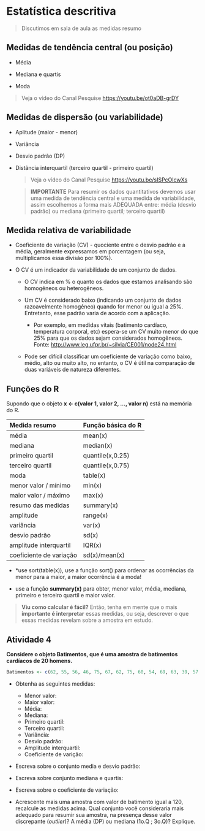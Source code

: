 # Estatística descritiva

> Discutimos em sala de aula as medidas resumo

## Medidas de tendência central (ou posição)

  + Média
  
  + Mediana e quartis
  
  + Moda
  
  > Veja o vídeo do Canal Pesquise <https://youtu.be/ot0aDB-grDY>

## Medidas de dispersão (ou variabilidade)

  + Aplitude (maior - menor)
  
  + Variância
  
  + Desvio padrão (DP)
  
  + Distância interquartil (terceiro quartil - primeiro quartil)
  
    > Veja o vídeo do Canal Pesquise <https://youtu.be/sISPcOIcwXs>
  
    > **IMPORTANTE** Para resumir os dados quantitativos devemos usar uma medida de tendência central e uma medida de variabilidade, assim escolhemos a forma mais ADEQUADA entre: 
    > média (desvio padrão) ou 
    > mediana (primeiro quartil; terceiro quartil)
    
## Medida relativa de variabilidade
  
  + Coeficiente de variação (CV) - quociente entre o desvio padrão e a média, geralmente expressamos em porcentagem (ou seja, multiplicamos essa divisão por 100\%).
  
  + O CV é um indicador da variabilidade de um conjunto de dados. 
  
    + O CV indica em % o quanto os dados que estamos analisando são homogêneos ou heterogêneos.
    
    + Um CV é considerado baixo (indicando um conjunto de dados razoavelmente homogêneo) quando for menor ou igual a 25%. Entretanto, esse padrão varia de acordo com a aplicação. 
    
        + Por exemplo, em medidas vitais (batimento cardíaco, temperatura corporal, etc) espera-se um CV muito menor do que 25% para que os dados sejam considerados homogêneos. Fonte: <http://www.leg.ufpr.br/~silvia/CE001/node24.html>
    
    + Pode ser difícil classificar um coeficiente de variação como baixo, médio, alto ou muito alto, no entanto, o CV é útil na comparação de duas variáveis de natureza diferentes.
  
## Funções do R

Supondo que o objeto **x <- c(valor 1, valor 2, ..., valor n)** está na memória do R.

| Medida resumo           | Função básica do R|
|:----------------------- |:-----------------|
| média                   | mean(x)          |
| mediana                 | median(x)        |
| primeiro quartil        | quantile(x,0.25) |
| terceiro quartil        | quantile(x,0.75) |
| moda                    | table(x)         |
| menor valor / mínimo    | min(x)           |
| maior valor / máximo    | max(x)           |
| resumo das medidas      | summary(x)       |
| amplitude               | range(x)         |
| variância               | var(x)           |
| desvio padrão           | sd(x)            |
| amplitude interquartil  | IQR(x)           |
| coeficiente de variação | sd(x)/mean(x)    |

+ *use sort(table(x)), use a função sort() para ordenar as ocorrências da menor para a maior, a maior ocorrência é a moda!

+ use a função **summary(x)** para obter, menor valor, média, mediana, primeiro e terceiro quartil e maior valor.

> **Viu como calcular é fácil?** Então, tenha em mente que o mais **importante é interpretar** essas medidas, ou seja, descrever o que essas medidas revelam sobre a amostra em estudo. 

<center>
<script src="https://unpkg.com/@lottiefiles/lottie-player@latest/dist/lottie-player.js"></script>
<lottie-player src="https://assets1.lottiefiles.com/packages/lf20_33asonmr.json"  background="transparent"  speed="1"  style="width: 300px; height: 300px;"  loop  autoplay></lottie-player>
</center>
## Atividade 4

**Considere o objeto Batimentos, que é uma amostra de batimentos cardíacos de 20 homens.**

```r
Batimentos <- c(62, 55, 56, 46, 75, 67, 62, 75, 60, 54, 69, 63, 39, 57, 40, 39, 64, 71, 61, 54)
```

+ Obtenha as seguintes medidas:
   + Menor valor:
   + Maior valor:
   + Média:
   + Mediana:
   + Primeiro quartil:
   + Terceiro quartil:
   + Variância:
   + Desvio padrão:
   + Amplitude interquartil:
   + Coeficiente de varição:
   
+ Escreva sobre o conjunto media e desvio padrão: 

+ Escreva sobre conjunto mediana e quartis:

+ Escreva sobre o coeficiente de variação: 

+ Acrescente mais uma amostra com valor de batimento igual a 120, recalcule as medidas acima. Qual conjunto você consideraria mais adequado para resumir sua amostra, na presença desse valor discrepante (_outlier_)? A média (DP) ou mediana (1o.Q ; 3o.Q)? Explique.



